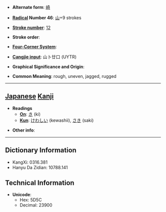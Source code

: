 * '''Alternate form''': [[崎]]

* '''[[Wiktionary:Chinese radical index| Radical]] Number 46''': [[Wiktionary:Chinese radical index 山|山]]+9 strokes

* '''[[Wiktionary:Chinese total strokes index|Stroke number]]''': [[Wiktionary:Chinese total strokes index 12|12]]

* '''Stroke order''': 

* '''[[Wiktionary:Chinese four corner index|Four-Corner System]]''': 

* '''[[Wiktionary:Chinese Cangjie index|Cangjie input]]''': 山卜廿口 (UYTR)

* '''Graphical Significance and Origin''': 

* '''Common Meaning''': rough, uneven, jagged, rugged

----

== [[Japanese]] [[Kanji]] ==

* '''Readings'''
** '''[[On]]''': [[き]] (ki)
** '''[[Kun]]''': [[けわしい]] (kewashii), [[さき]] (saki)

* '''Other info''':  

----

== Dictionary Information ==

* KangXi: 0316.381
* Hanyu Da Zidian: 10788.141

== Technical Information ==

* '''Unicode''':
** Hex: 5D5C
** Decimal: 23900